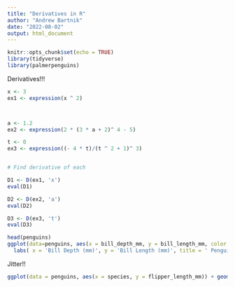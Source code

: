 ```yaml
---
title: "Derivatives in R"
author: "Andrew Bartnik"
date: "2022-08-02"
output: html_document
---
```


```r
knitr::opts_chunk$set(echo = TRUE)
library(tidyverse)
library(palmerpenguins)
```


Derivatives!!!

```r
x <- 3
ex1 <- expression(x ^ 2)



a <- 1.2 
ex2 <- expression(2 * (3 * a + 2)^ 4 - 5)

t <- 0
ex3 <- expression((- 4 * t)/(t ^ 2 + 1)^ 3)


# Find derivative of each

D1 <- D(ex1, 'x')
eval(D1)

D2 <- D(ex2, 'a')
eval(D2)

D3 <- D(ex3, 't')
eval(D3)

```

```r
head(penguins)
ggplot(data=penguins, aes(x = bill_depth_mm, y = bill_length_mm, color = species)) + geom_point() + 
  labs( x = 'Bill Depth (mm)', y = 'Bill Length (mm)', title = ' Penguin bill length (mm) versus bill depth (mm)')
```

Jitter!!

```r
ggplot(data = penguins, aes(x = species, y = flipper_length_mm)) + geom_jitter() + labs(x = 'Species (Penguin)', y = 'Flipper length (mm)', title = 'Penguin Species vs Flipper length (mm)')
```




